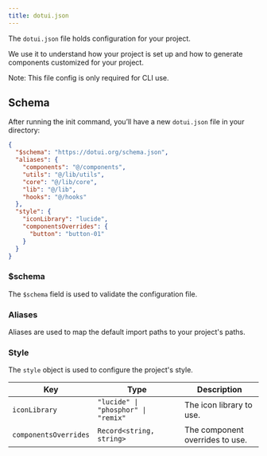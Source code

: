 ```yaml
---
title: dotui.json
---
```


The `dotui.json` file holds configuration for your project.

We use it to understand how your project is set up and how to generate components customized for your project.

<Alert fill>Note: This file config is only required for CLI use.</Alert>

## Schema

After running the init command, you’ll have a new `dotui.json` file in your directory:

```json title="dotui.config.json"
{
  "$schema": "https://dotui.org/schema.json",
  "aliases": {
    "components": "@/components",
    "utils": "@/lib/utils",
    "core": "@/lib/core",
    "lib": "@/lib",
    "hooks": "@/hooks"
  },
  "style": {
    "iconLibrary": "lucide",
    "componentsOverrides": {
      "button": "button-01"
    }
  }
}
```

### $schema

The `$schema` field is used to validate the configuration file.

### Aliases

Aliases are used to map the default import paths to your project's paths.

### Style

The `style` object is used to configure the project's style.

| Key                   | Type                                | Description                     |
| --------------------- | ----------------------------------- | ------------------------------- |
| `iconLibrary`         | `"lucide" \| "phosphor" \| "remix"` | The icon library to use.        |
| `componentsOverrides` | `Record<string, string>`            | The component overrides to use. |
